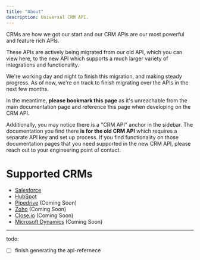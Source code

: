 ```yaml
---
title: "About"
description: Universal CRM API.
---
```


CRMs are how we got our start and our CRM APIs are our most powerful and feature rich APIs.

These APIs are actively being migrated from our old API, which you can view here, to the new API which supports a much larger variety of integrations and functionality.

We're working day and night to finish this migration, and making steady progress. As of now, we're on track to finish migrating over the APIs in the next few months.

In the meantime, **please bookmark this page** as it's unreachable from the main documentation page and reference this page when developing on the CRM API.

Additionally, you may notice there is a "CRM API" anchor in the sidebar. The documentation you find there **is for the old CRM API** which requires a separate API key and set up process. If you find functionality on those documentation pages that you need supported in the new CRM API, please reach out to your engineering point of contact.

# Supported CRMs

- [Salesforce](https://www.salesforce.com/)
- [HubSpot](https://hubspot.com/)
- [Pipedrive](https://www.pipedrive.com/) (Coming Soon)
- [Zoho](https://www.zoho.com/) (Coming Soon)
- [Close.io](https://close.io/) (Coming Soon)
- [Microsoft Dynamics](https://dynamics.microsoft.com/en-us/) (Coming Soon)

---

todo:

- [ ] finish generating the api-refernece
